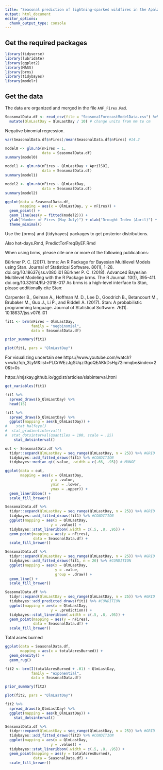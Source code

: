 ```yaml
---
title: "Seasonal prediction of lightning-sparked wildfires in the Apalachicola National Forest (ANF)"
output: html_document
editor_options: 
  chunk_output_type: console
---
```


## Get the required packages
```r
library(tidyverse)
library(lubridate)
library(ggplot2)
library(MASS)
library(brms)
library(tidybayes)
library(modelr)
```

## Get the data

The data are organized and merged in the file `ANF_Fires.Rmd`. 
```r
SeasonalData.df <- read_csv(file = "SeasonalForecastModelData.csv") %>%
  mutate(QlmLastDay = QlmLastDay / 10) # change units from mm to cm
```

Negative binomial regression.
```r
var(SeasonalData.df$nFires)/mean(SeasonalData.df$nFires) #14.2

model0 <- glm.nb(nFires ~ 1,
                 data = SeasonalData.df)
summary(model0)

model1 <- glm.nb(nFires ~ QlmLastDay + AprilSOI,
                 data = SeasonalData.df)
summary(model1)

model2 <- glm.nb(nFires ~ QlmLastDay,
                 data = SeasonalData.df)
summary(model2)

ggplot(data = SeasonalData.df, 
       mapping = aes(x = QlmLastDay, y = nFires)) +
  geom_point() + 
  geom_line(aes(y = fitted(model2))) +
  ylab("Number of Fires (May-July)") + xlab("Drought Index (April)") +
  theme_minimal()
```

Use the {brms} and {tidybayes} packages to get posterior distributions.

Also hot-days.Rmd, PredictTorFreqByEF.Rmd

When using brms, please cite one or more of the following publications:

Bürkner P. C. (2017). brms: An R Package for Bayesian Multilevel Models using Stan. Journal of Statistical Software. 80(1), 1-28. doi.org/10.18637/jss.v080.i01
Bürkner P. C. (2018). Advanced Bayesian Multilevel Modeling with the R Package brms. The R Journal. 10(1), 395-411. doi.org/10.32614/RJ-2018-017
As brms is a high-level interface to Stan, please additionally cite Stan:

Carpenter B., Gelman A., Hoffman M. D., Lee D., Goodrich B., Betancourt M., Brubaker M., Guo J., Li P., and Riddell A. (2017). Stan: A probabilistic programming language. Journal of Statistical Software. 76(1). 10.18637/jss.v076.i01

```r
fit1 <- brm(nFires ~ QlmLastDay,
            family = "negbinomial",
            data = SeasonalData.df)

prior_summary(fit1)

plot(fit1, pars = "QlmLastDay")
```

For visualizing uncertain see https://www.youtube.com/watch?v=wbzfqh_3LyM&list=PLCrWEzJgSUqzI3goQEAKkDsHg72inmqbe&index=20&t=0s

https://mjskay.github.io/ggdist/articles/slabinterval.html
```r
get_variables(fit1)

fit1 %>%
  spread_draws(b_QlmLastDay) %>%
  head(15)

fit1 %>%
  spread_draws(b_QlmLastDay) %>%
  ggplot(mapping = aes(b_QlmLastDay)) +
#    stat_halfeye()
#  stat_gradientinterval()
#  stat_dotsinterval(quantiles = 100, scale = .25)
    stat_dotsinterval()
```



```r
out <- SeasonalData.df %>%
  tidyr::expand(QlmLastDay = seq_range(QlmLastDay, n = 25)) %>% #GRID
  tidybayes::add_fitted_draws(fit1) %>% #CONDITION
  tidybayes::median_qi(.value, .width = c(.66, .95)) # MUNGE

ggplot(data = out,
       mapping = aes(x = QlmLastDay,
                     y = .value,
                     ymin = .lower,
                     ymax = .upper)) +
  geom_lineribbon() +
  scale_fill_brewer()

SeasonalData.df %>%
  tidyr::expand(QlmLastDay = seq_range(QlmLastDay, n = 25)) %>% #GRID
  tidybayes::add_fitted_draws(fit1) %>% #CONDITION
  ggplot(mapping = aes(x = QlmLastDay,
                     y = .value)) +
  tidybayes::stat_lineribbon(.width = c(.5, .8, .95)) +
  geom_point(mapping = aes(y = nFires),
             data = SeasonalData.df) +
  scale_fill_brewer()

SeasonalData.df %>%
  tidyr::expand(QlmLastDay = seq_range(QlmLastDay, n = 25)) %>% #GRID
  tidybayes::add_fitted_draws(fit1, n = 20) %>% #CONDITION
  ggplot(mapping = aes(x = QlmLastDay,
                       y = .value, 
                       group = .draw)) +
  geom_line() +
  scale_fill_brewer()

SeasonalData.df %>%
  tidyr::expand(QlmLastDay = seq_range(QlmLastDay, n = 25)) %>% #GRID
  tidybayes::add_predicted_draws(fit1) %>% #CONDITION
  ggplot(mapping = aes(x = QlmLastDay,
                     y = .prediction)) +
  tidybayes::stat_lineribbon(.width = c(.5, .8, .95)) +
  geom_point(mapping = aes(y = nFires),
             data = SeasonalData.df) +
  scale_fill_brewer()
```

Total acres burned
```r
ggplot(data = SeasonalData.df,
       mapping = aes(x = totalAcresBurned)) +
  geom_density() +
  geom_rug() 

fit2 <- brm(I(totalAcresBurned + .01) ~ QlmLastDay,
            family = "exponential",
            data = SeasonalData.df)

prior_summary(fit2)

plot(fit2, pars = "QlmLastDay")

fit2 %>%
  spread_draws(b_QlmLastDay) %>%
  ggplot(mapping = aes(b_QlmLastDay)) +
    stat_dotsinterval()

SeasonalData.df %>%
  tidyr::expand(QlmLastDay = seq_range(QlmLastDay, n = 25)) %>% #GRID
  tidybayes::add_fitted_draws(fit2) %>% #CONDITION
  ggplot(mapping = aes(x = QlmLastDay,
                     y = .value)) +
  tidybayes::stat_lineribbon(.width = c(.5, .8, .95)) +
  geom_point(mapping = aes(y = totalAcresBurned),
             data = SeasonalData.df) +
  scale_fill_brewer()
```
